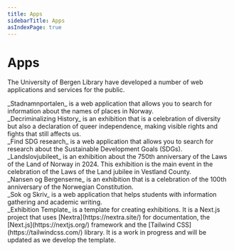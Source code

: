 ```yaml
---
title: Apps
sidebarTitle: Apps
asIndexPage: true
---
```


# Apps

The University of Bergen Library have developed a number of web applications and services for the public.

<Cards num={2}>
  <Cards.Card title="Stadnamnportalen" href="./apps/stadnamnportalen">
    <div className="p-4">
      _Stadnamnportalen_ is a web application that allows you to search for information about the names of places in Norway.
    </div>
  </Cards.Card>
  <Cards.Card title="Decriminalizing History" href="./apps/decriminalizing-history">
    <div className="p-4">
      _Decriminalizing History_ is an exhibition that is a celebration of diversity but also a declaration of queer independence, making visible rights and fights that still affects us.
    </div>
  </Cards.Card>
  <Cards.Card title="Find SDG research" href="./apps/find-sdg-research">
    <div className="p-4">
      _Find SDG research_ is a web application that allows you to search for research about the Sustainable Development Goals (SDGs).
    </div>
  </Cards.Card>
  <Cards.Card title="Landslovjubileet" href="./apps/landslovjubileet">
    <div className="p-4">
      _Landslovjubileet_ is an exhibition about the 750th anniversary of the Laws of the Land of Norway in 2024. This exhibition is the main event in the celebration of the Laws of the Land jubilee in Vestland County.
    </div>
  </Cards.Card>
  <Cards.Card title="Nansen og Bergenserne" href="./apps/nansen-og-bergenserne">
    <div className="p-4">
      _Nansen og Bergenserne_ is an exhibition that is a celebration of the 100th anniversary of the Norwegian Constitution.
    </div>
  </Cards.Card>
  <Cards.Card title="Sok og Skriv" href="./apps/sok-og-skriv">
    <div className="p-4">
      _Sok og Skriv_ is a web application that helps students with information gathering and academic writing.
    </div>
  </Cards.Card>
  <Cards.Card title="Exhibition Template" href="./apps/exhibition-template">
    <div className="p-4">
      _Exhibition Template_ is a template for creating exhibitions. It is a Next.js project that uses [Nextra](https://nextra.site/) for documentation, the [Next.js](https://nextjs.org/) framework and the [Tailwind CSS](https://tailwindcss.com/) library. It is a work in progress and will be updated as we develop the template.
    </div>
  </Cards.Card>
</Cards>
